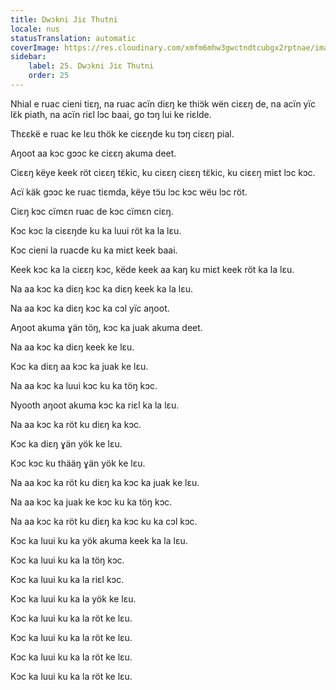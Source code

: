 ```yaml
---
title: Dwɔkni Jiɛ Thutni
locale: nus
statusTranslation: automatic
coverImage: https://res.cloudinary.com/xmfm6mhw3gwctndtcubgx2rptnae/image/upload/v1740468922/small_cover_tratado_de_psicologia_revolucionaria_a4c0dca4e0.webp
sidebar:
    label: 25. Dwɔkni Jiɛ Thutni
    order: 25
---
```

Nhial e ruac cieni tiɛŋ, na ruac acïn diɛŋ ke thiɔ̈k wën ciɛɛŋ de, na acïn yïc lɛ̈k piath, na acïn riɛl lɔc baai, go tɔŋ lui ke riɛlde.

Thɛɛkë e ruac ke lɛu thök ke ciɛɛŋde ku tɔŋ ciɛɛŋ pial.

Aŋoot aa kɔc gɔɔc ke ciɛɛŋ akuma deet.

Ciɛɛŋ këye keek röt ciɛɛŋ tɛ̈kic, ku ciɛɛŋ ciɛɛŋ tɛ̈kic, ku ciɛɛŋ miɛt lɔc kɔc.

Acï käk gɔɔc ke ruac tiɛmda, këye tɔ̈u lɔc kɔc wëu lɔc röt.

Ciɛŋ kɔc cïmɛn ruac de kɔc cïmɛn ciɛŋ.

Kɔc kɔc la ciɛɛŋde ku ka luui röt ka la lɛu.

Kɔc cieni la ruacde ku ka miɛt keek baai.

Keek kɔc ka la ciɛɛŋ kɔc, këde keek aa kaŋ ku miɛt keek röt ka la lɛu.

Na aa kɔc ka diɛŋ kɔc ka diɛŋ keek ka la lɛu.

Na aa kɔc ka diɛŋ kɔc ka cɔl yïc aŋoot.

Aŋoot akuma ɣän töŋ, kɔc ka juak akuma deet.

Na aa kɔc ka diɛŋ keek ke lɛu.

Kɔc ka diɛŋ aa kɔc ka juak ke lɛu.

Na aa kɔc ka luui kɔc ku ka töŋ kɔc.

Nyooth aŋoot akuma kɔc ka riɛl ka la lɛu.

Na aa kɔc ka röt ku diɛŋ ka kɔc.

Kɔc ka diɛŋ ɣän yök ke lɛu.

Kɔc kɔc ku thääŋ ɣän yök ke lɛu.

Na aa kɔc ka röt ku diɛŋ ka kɔc ka juak ke lɛu.

Na aa kɔc ka juak ke kɔc ku ka töŋ kɔc.

Na aa kɔc ka röt ku diɛŋ ka kɔc ku ka cɔl kɔc.

Kɔc ka luui ku ka yök akuma keek ka la lɛu.

Kɔc ka luui ku ka la töŋ kɔc.

Kɔc ka luui ku ka la riɛl kɔc.

Kɔc ka luui ku ka la yök ke lɛu.

Kɔc ka luui ku ka la röt ke lɛu.

Kɔc ka luui ku ka la röt ke lɛu.

Kɔc ka luui ku ka la röt ke lɛu.

Kɔc ka luui ku ka la röt ke lɛu.

